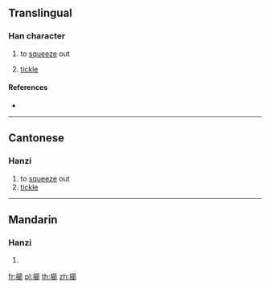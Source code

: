 ==Translingual==

===Han character===
{{Han char|rn=64|rad=手|as=15|sn=18|four=58027|canj=QHAL|ids=⿰扌節}}

# {{lb|zh|Cantonese}} to [[squeeze]] out
# [[tickle]]

====References====
* {{Han ref|kx=0461.030|dkj=12894|dj=0810.110|hdz=31981.020|uh=64F3|ud=25843|bh=E9AD|bd=59821}}

----

==Cantonese==

===Hanzi===
{{yue-hanzi|jyut=[[zit1]]|y=jit1}}

# to [[squeeze]] out
# [[tickle]]

----

==Mandarin==

===Hanzi===
{{cmn-hanzi|pin=[[zhì]] ([[zhi4]]), [[jié]] ([[jie2]])|wg=chih<sup>4</sup>, chieh<sup>2</sup>}}

# {{defn|lang=cmn|sort=手15}}

[[fr:擳]]
[[pl:擳]]
[[th:擳]]
[[zh:擳]]